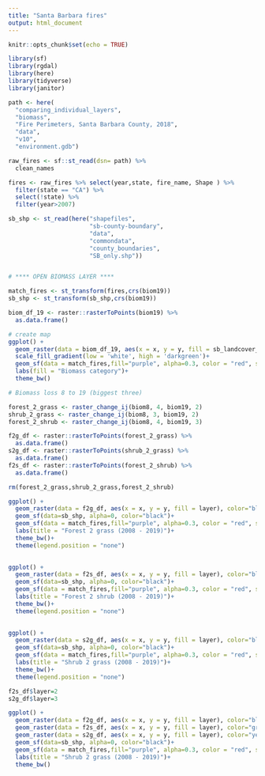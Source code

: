 ```yaml
---
title: "Santa Barbara fires"
output: html_document
---
```


```r
knitr::opts_chunk$set(echo = TRUE)

library(sf)
library(rgdal)
library(here)
library(tidyverse)
library(janitor)
```

```r
path <- here(
  "comparing_individual_layers",
  "biomass",
  "Fire Perimeters, Santa Barbara County, 2018",
  "data",
  "v10",
  "environment.gdb")

raw_fires <- sf::st_read(dsn= path) %>% 
  clean_names

fires <- raw_fires %>% select(year,state, fire_name, Shape ) %>% 
  filter(state == "CA") %>% 
  select(!state) %>% 
  filter(year>2007)

sb_shp <- st_read(here("shapefiles",
                       "sb-county-boundary",
                       "data",
                       "commondata",
                       "county_boundaries",
                       "SB_only.shp"))


# **** OPEN BIOMASS LAYER ****
```


```r
match_fires <- st_transform(fires,crs(biom19))
sb_shp <- st_transform(sb_shp,crs(biom19))

biom_df_19 <- raster::rasterToPoints(biom19) %>%
  as.data.frame()
```


```r
# create map
ggplot() +
  geom_raster(data = biom_df_19, aes(x = x, y = y, fill = sb_landcover_regions_match_2019))+
  scale_fill_gradient(low = 'white', high = 'darkgreen')+
  geom_sf(data = match_fires,fill="purple", alpha=0.3, color = "red", size = 0.3) +
  labs(fill = "Biomass category")+
  theme_bw()
```


```r
# Biomass loss 8 to 19 (biggest three)

forest_2_grass <- raster_change_ij(biom8, 4, biom19, 2)
shrub_2_grass <- raster_change_ij(biom8, 3, biom19, 2)
forest_2_shrub <- raster_change_ij(biom8, 4, biom19, 3)

f2g_df <- raster::rasterToPoints(forest_2_grass) %>%
  as.data.frame()
s2g_df <- raster::rasterToPoints(shrub_2_grass) %>%
  as.data.frame()
f2s_df <- raster::rasterToPoints(forest_2_shrub) %>%
  as.data.frame()

rm(forest_2_grass,shrub_2_grass,forest_2_shrub)
```


```r
ggplot() +
  geom_raster(data = f2g_df, aes(x = x, y = y, fill = layer), color="blue")+
  geom_sf(data=sb_shp, alpha=0, color="black")+
  geom_sf(data = match_fires,fill="purple", alpha=0.3, color = "red", size = 0.3) +
  labs(title = "Forest 2 grass (2008 - 2019)")+
  theme_bw()+
  theme(legend.position = "none")
  
```
```r
ggplot() +
  geom_raster(data = f2s_df, aes(x = x, y = y, fill = layer), color="blue")+
  geom_sf(data=sb_shp, alpha=0, color="black")+
  geom_sf(data = match_fires,fill="purple", alpha=0.3, color = "red", size = 0.3) +
  labs(title = "Forest 2 shrub (2008 - 2019)")+
  theme_bw()+
  theme(legend.position = "none")
  
```
```r
ggplot() +
  geom_raster(data = s2g_df, aes(x = x, y = y, fill = layer), color="blue")+
  geom_sf(data=sb_shp, alpha=0, color="black")+
  geom_sf(data = match_fires,fill="purple", alpha=0.3, color = "red", size = 0.3) +
  labs(title = "Shrub 2 grass (2008 - 2019)")+
  theme_bw()+
  theme(legend.position = "none")
```
```r

f2s_df$layer=2
s2g_df$layer=3

ggplot() +
  geom_raster(data = f2g_df, aes(x = x, y = y, fill = layer), color="blue")+
  geom_raster(data = f2s_df, aes(x = x, y = y, fill = layer), color="green")+
  geom_raster(data = s2g_df, aes(x = x, y = y, fill = layer), color="yellow")+
  geom_sf(data=sb_shp, alpha=0, color="black")+
  geom_sf(data = match_fires,fill="purple", alpha=0.3, color = "red", size = 0.3) +
  labs(title = "Shrub 2 grass (2008 - 2019)")+
  theme_bw()
```

